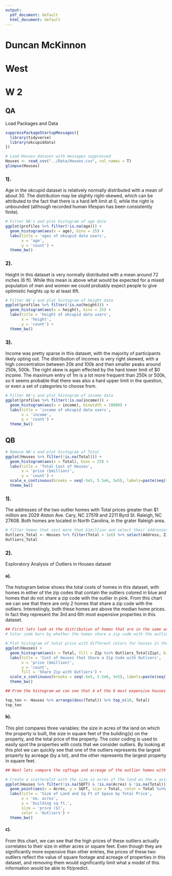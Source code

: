 ```yaml
---
output:
  pdf_document: default
  html_document: default
---
```

# Duncan McKinnon
# West
# W 2

## QA

Load Packages and Data

```r
suppressPackageStartupMessages({ 
  library(tidyverse)
  library(okcupiddata) 
})

# Load Houses dataset with messages suppressed
Houses <- read_csv("../Data/Houses.csv", col_names = T)
glimpse(Houses)
```

### 1).	

Age in the okcupid dataset is relatively normally distributed with a mean of about 30. The distribution may be slightly right-skewed, which can be attributed to the fact that there is a hard left limit at 0, while the right is unbounded (although recorded human lifespan has been consistently finite).

```r
# Filter NA's and plot histogram of age data
ggplot(profiles %>% filter(!is.na(age))) +
  geom_histogram(aes(x = age), bins = 25) + 
  labs(title = 'ages of okcupid data users', 
       x = 'age', 
       y = 'count') +
  theme_bw()
```

### 2).	

Height in this dataset is very normally distributed with a mean around 72 inches (6 ft).  While this mean is above what would be expected for a mixed population of men and women we could probably expect people to give optimistic heights up to at least 6ft.

```r
# Filter NA's and plot histogram of height data
ggplot(profiles %>% filter(!is.na(height))) +
  geom_histogram(aes(x = height), bins = 25) + 
  labs(title = 'height of okcupid data users', 
       x = 'height', 
       y = 'count') +
  theme_bw()
```

### 3).	

Income was pretty sparse in this dataset, with the majority of participants likely opting out.  The distribution of incomes is very right skewed, with a high concentration between 20k and 100k and then smaller peaks around 250k, 500k.  The right skew is again effected by the hard lower limit of $0 income.  The maximum entry of 1m is a lot more frequent than 250k or 500k, so it seems probable that there was also a hard upper limit in the question, or even a set of categories to choose from.

```r
# Filter NA's and plot histogram of income data
ggplot(profiles %>% filter(!is.na(income))) +
  geom_histogram(aes(x = income), binwidth = 10000) + 
  labs(title = 'income of okcupid data users', 
       x = 'income', 
       y = 'count') +
  theme_bw()
```

## QB

```r

# Remove NA's and plot histogram of Total
ggplot(Houses %>% filter(!is.na(Total))) +
  geom_histogram(aes(x = Total), bins = 25) + 
  labs(title = 'Total Cost of Houses', 
       x = 'price ($million)', 
       y = 'count') +
  scale_x_continuous(breaks = seq(-5e5, 5.5e6, 5e5), labels=paste(seq(-0.5,5.5,0.5))) +
  theme_bw()
```

### 1). 

The addresses of the two outlier homes with Total prices greater than $1 million are 2029 Alston Ave. Cary, NC 27519 and 2211 Byrd St. Raleigh, NC 27608. Both homes are located in North Carolina, in the grater Raleigh area.

```r
# filter homes that cost more that $1million and select their addresses
Outliers_Total <- Houses %>% filter(Total > 1e6) %>% select(Address, Zip, Total)
Outliers_Total
```

### 2). 

Exploratory Analysis of Outliers in Houses dataset

#### a). 

The histogram below shows the total costs of homes in this dataset, with homes in either of the zip codes that contain the outliers colored in blue and homes that do not share a zip code with the outlier in pink.  From this chart we can see that there are only 2 homes that share a zip code with the outliers.  Interestingly, both these homes are above the median home prices.  In fact they represent the 3rd and 6th most expensive properties in this dataset.

```r

## First lets look at the distribution of homes that are in the same area code as the outliers
# Color code bars by whether the homes share a zip code with the outliers

# Plot histogram of total price with different colors for houses in the Zips that contain outliers
ggplot(Houses) +
  geom_histogram(aes(x = Total, fill = Zip %in% Outliers_Total$Zip), bins = 25) + 
  labs(title = 'Cost of Houses that Share a Zip Code with Outliers', 
       x = 'price ($million)', 
       y = 'count',
       fill = 'Share Zip with Outliers') + 
  scale_x_continuous(breaks = seq(-5e5, 5.5e6, 5e5), labels=paste(seq(-0.5,5.5,0.5))) +
  theme_bw()
```



```r
## From the histogram we can see that 4 of the 6 most expensive houses are all from the same 2 zipcodes. We'll verify by focusing in on the 10 most expensive homes and their attributes.

top_ten <- Houses %>% arrange(desc(Total)) %>% top_n(10, Total) 
top_ten
```

#### b). 

This plot compares three variables: the size in acres of the land on which the property is built, the size in square feet of the building(s) on the property, and the total price of the property.  The color coding is used to easily spot the properties with costs that we consider outliers.  By looking at this plot we can quickly see that one of the outliers represents the largest property by acreage (by a lot), and the other represents the largest property in square feet. 

```r
## Next lets compare the sqftage and acreage of the outlier homes with others in the dataset

# Create a scatterplot with the size in acres of the land on the x axis, the size in sq ft of the building on the y axis, the total price mapped to the size of the glyphs, and the color used to differentiate the two outliers with the highest total values
ggplot(Houses %>% filter(!is.na(SQFT) & !is.na(Acres) & !is.na(Total)))+
  geom_point(aes(x = Acres, y = SQFT, size = Total, color = Total %in% Outliers_Total$Total)) + 
  labs(title = 'Size of Land and Sq Ft of Space by Total Price', 
       x = 'no. acres', 
       y = 'building sq ft.',
       size = 'price ($)',
       color = 'Outliers') +
  theme_bw()
```

#### c). 

From this chart, we can see that the high prices of these outliers actually correlates to their size in either acres or square feet.  Even though they are significantly more expensive than other entries, the prices of these two outliers reflect the value of square footage and acreage of properties in this dataset, and removing them would significantly limit what a model of this information would be able to fit/predict.

